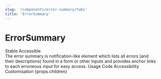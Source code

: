 ```yaml
---
slug: '/components/error-summary/tabs'
title: 'ErrorSummary'
---
```



# ErrorSummary

<div className="status-label-description">
<StatusLabel type="info">Stable</StatusLabel>
<StatusLabel type="success" style={{ marginLeft: 'var(--spacing-xs)' }}>Accessible</StatusLabel>
<StatusLabelTooltip/>
</div>

<LeadParagraph>
  The error summary is notification-like element which lists all errors (and their descriptions) found in a form or other inputs and provides anchor links to each erroneous input for easy access.
</LeadParagraph>

<PageTabs pageContext={props.pageContext}>
  <PageTabs.TabList>
    <PageTabs.Tab href="/">Usage</PageTabs.Tab>
    <PageTabs.Tab href="/code">Code</PageTabs.Tab>
    <PageTabs.Tab href="/accessibility">Accessibility</PageTabs.Tab>
    <PageTabs.Tab href="/customisation">Customisation</PageTabs.Tab>
  </PageTabs.TabList>
  <PageTabs.TabPanel>{props.children}</PageTabs.TabPanel>
</PageTabs>

